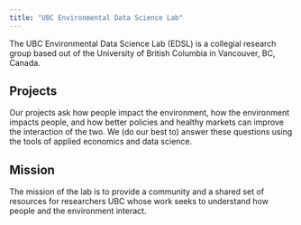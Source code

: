 ```yaml
---
title: "UBC Environmental Data Science Lab"
---
```


The UBC Environmental Data Science Lab (EDSL) is a collegial research group based out of the University of British Columbia in Vancouver, BC, Canada.

## Projects

Our projects ask how people impact the environment, how the environment impacts people, and how better policies and healthy markets can improve the interaction of the two. We (do our best to) answer these questions using the tools of applied economics and data science.

## Mission

The mission of the lab is to provide a community and a shared set of resources for researchers UBC whose work seeks to understand how people and the environment interact.

<!-- TODO -->
<!-- - Better/catchier one word name? -->
<!-- - Include links to papers easily in metadata. -->
<!-- - More generally, how can I put the YAML metadata into the header of documents. Most things seem to be hardcoded in. -->
<!-- - Add more detail on other collaborators. -->
<!-- - Add more detail on papers. How can we convert from a bib? -->
<!--   - Seems relevant: https://quarto.org/docs/authoring/create-citeable-articles.html -->